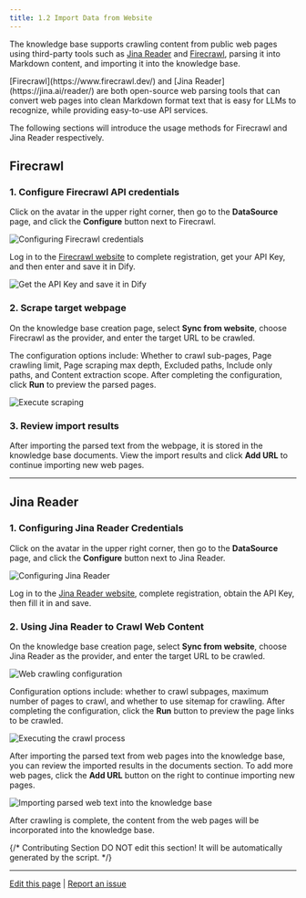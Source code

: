 ```yaml
---
title: 1.2 Import Data from Website
---
```


The knowledge base supports crawling content from public web pages using third-party tools such as [Jina Reader](https://jina.ai/reader/) and [Firecrawl](https://www.firecrawl.dev/), parsing it into Markdown content, and importing it into the knowledge base.

<Info>
​[Firecrawl](https://www.firecrawl.dev/) and [Jina Reader](https://jina.ai/reader/) are both open-source web parsing tools that can convert web pages into clean Markdown format text that is easy for LLMs to recognize, while providing easy-to-use API services.
</Info>

The following sections will introduce the usage methods for Firecrawl and Jina Reader respectively.

## Firecrawl

### **1. Configure Firecrawl API credentials**

Click on the avatar in the upper right corner, then go to the **DataSource** page, and click the **Configure** button next to Firecrawl.

![Configuring Firecrawl credentials](https://assets-docs.dify.ai/2024/12/d468cf996f591b4b2bd0ffb5de62bad4.png)

Log in to the [Firecrawl website](https://www.firecrawl.dev/) to complete registration, get your API Key, and then enter and save it in Dify.

![Get the API Key and save it in Dify](https://files.gitbook.com/v0/b/gitbook-x-prod.appspot.com/o/spaces%2FRncMhlfeYTrpujwzDIqw%2Fuploads%2FtAwcLoAYT1A2v12pfJC3%2Fimage.png?alt=media&token=3b5b784f-2808-431f-8595-2638d038c190)

### 2. Scrape target webpage

On the knowledge base creation page, select **Sync from website**, choose Firecrawl as the provider, and enter the target URL to be crawled.

The configuration options include: Whether to crawl sub-pages, Page crawling limit, Page scraping max depth, Excluded paths, Include only paths, and Content extraction scope. After completing the configuration, click **Run** to preview the parsed pages.

![Execute scraping](https://assets-docs.dify.ai/2024/12/3e63b4ced9770e21d5132c3aa8e5d2de.png)

### 3. Review import results

After importing the parsed text from the webpage, it is stored in the knowledge base documents. View the import results and click **Add URL** to continue importing new web pages.

***

## Jina Reader

### 1. Configuring Jina Reader Credentials

Click on the avatar in the upper right corner, then go to the **DataSource** page, and click the **Configure** button next to Jina Reader.

![Configuring Jina Reader](https://assets-docs.dify.ai/2024/12/28b37f9b36fe808b2d3302c48fce5ea3.png)

Log in to the [Jina Reader website](https://jina.ai/reader/), complete registration, obtain the API Key, then fill it in and save.

### 2. Using Jina Reader to Crawl Web Content

On the knowledge base creation page, select **Sync from website**, choose Jina Reader as the provider, and enter the target URL to be crawled.

![Web crawling configuration](https://assets-docs.dify.ai/2024/12/f9170b2a2ab1be94bc85ff3ed3c3e723.png)

Configuration options include: whether to crawl subpages, maximum number of pages to crawl, and whether to use sitemap for crawling. After completing the configuration, click the **Run** button to preview the page links to be crawled.

![Executing the crawl process](https://assets-docs.dify.ai/2024/12/a875f21a751551c03109c76308c577ee.png)

After importing the parsed text from web pages into the knowledge base, you can review the imported results in the documents section. To add more web pages, click the **Add URL** button on the right to continue importing new pages.

![Importing parsed web text into the knowledge base](https://assets-docs.dify.ai/2024/12/03494dc3c882ac1c74b464ea931e2533.png)

After crawling is complete, the content from the web pages will be incorporated into the knowledge base.

{/*
Contributing Section
DO NOT edit this section!
It will be automatically generated by the script.
*/}

---

[Edit this page](https://github.com/langgenius/dify-docs/edit/main/en/guides/knowledge-base/create-knowledge-and-upload-documents/import-content-data/sync-from-website.mdx) | [Report an issue](https://github.com/langgenius/dify-docs/issues/new?template=docs.yml)

